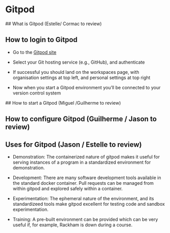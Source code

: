 # Gitpod

## What is Gitpod (Estelle/ Cormac to review)

## How to login to Gitpod

- Go to the [Gitpod site](https://gitpod.io)

- Select your Git hosting service (e.g., GitHub), and authenticate

- If successful you should land on the workspaces page, with organisation settings at top left, and personal settings at top right

- Now when you start a Gitpod environment you'll be connected to your version control system

## How to start a Gitpod (Miguel /Guilherme to review)

## How to configure Gitpod (Guilherme / Jason to review)

## Uses for Gitpod (Jason / Estelle to review)

- Demonstration: The containerized nature of gitpod makes it useful for serving instances of a program in a standardized environment for demonstration.

- Development: There are many software development tools available in the standard docker container. Pull requests can be managed from within gitpod and explored safely within a container.

- Experimentation: The ephemeral nature of the environment, and its standardizeed tools make gitpod excellent for testing code and sandbox experimentation.

- Training: A pre-built environment can be provided which can be very useful if, for example, Rackham is down during a course. 

